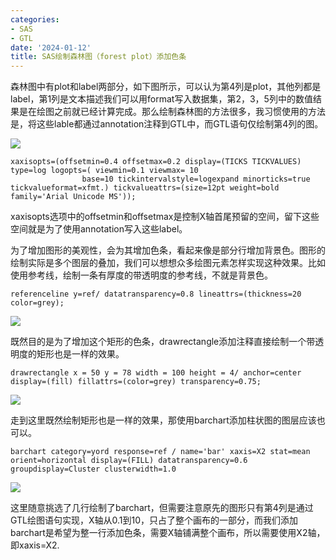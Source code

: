 ```yaml
---
categories:
- SAS
- GTL
date: '2024-01-12'
title: SAS绘制森林图（forest plot）添加色条
---
```


森林图中有plot和label两部分，如下图所示，可以认为第4列是plot，其他列都是label，第1列是文本描述我们可以用format写入数据集，第2，3，5列中的数值结果是在绘图之前就已经计算完成。那么绘制森林图的方法很多，我习惯使用的方法是，将这些lable都通过annotation注释到GTL中，而GTL语句仅绘制第4列的图。

![](images/f_forest_gmt_en2.png)

``` sas
xaxisopts=(offsetmin=0.4 offsetmax=0.2 display=(TICKS TICKVALUES)  type=log logopts=( viewmin=0.1 viewmax= 10
                base=10 tickintervalstyle=logexpand minorticks=true tickvalueformat=xfmt.) tickvalueattrs=(size=12pt weight=bold family='Arial Unicode MS'));
```

xaxisopts选项中的offsetmin和offsetmax是控制X轴首尾预留的空间，留下这些空间就是为了使用annotation写入这些label。

为了增加图形的美观性，会为其增加色条，看起来像是部分行增加背景色。图形的绘制实际是多个图层的叠加，我们可以想想众多绘图元素怎样实现这种效果。比如使用参考线，绘制一条有厚度的带透明度的参考线，不就是背景色。

``` sas
referenceline y=ref/ datatransparency=0.8 lineattrs=(thickness=20 color=grey);
```

![](images/图片1.png)

既然目的是为了增加这个矩形的色条，drawrectangle添加注释直接绘制一个带透明度的矩形也是一样的效果。

``` sas
drawrectangle x = 50 y = 78 width = 100 height = 4/ anchor=center display=(fill) fillattrs=(color=grey) transparency=0.75;
```

![](images/图片2.png)

走到这里既然绘制矩形也是一样的效果，那使用barchart添加柱状图的图层应该也可以。

``` sas
barchart category=yord response=ref / name='bar' xaxis=X2 stat=mean orient=horizontal display=(FILL) datatransparency=0.6 groupdisplay=Cluster clusterwidth=1.0
```

![](images/图片3.png)

这里随意挑选了几行绘制了barchart，但需要注意原先的图形只有第4列是通过GTL绘图语句实现，X轴从0.1到10，只占了整个画布的一部分，而我们添加barchart是希望为整一行添加色条，需要X轴铺满整个画布，所以需要使用X2轴，即xaxis=X2.
